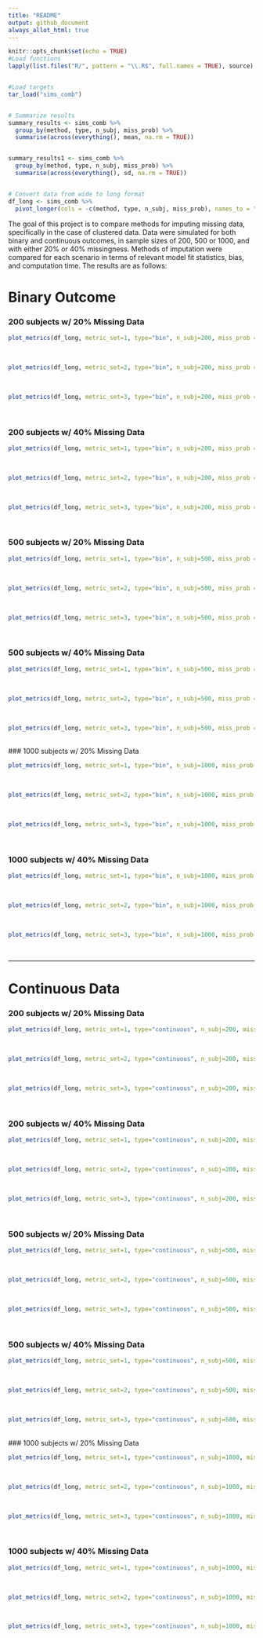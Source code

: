 ```yaml
---
title: "README"
output: github_document
always_allot_html: true
---
```


```r
knitr::opts_chunk$set(echo = TRUE)
#Load functions
lapply(list.files("R/", pattern = "\\.R$", full.names = TRUE), source)


#Load targets
tar_load("sims_comb")


# Summarize results
summary_results <- sims_comb %>%
  group_by(method, type, n_subj, miss_prob) %>%
  summarise(across(everything(), mean, na.rm = TRUE))


summary_results1 <- sims_comb %>%
  group_by(method, type, n_subj, miss_prob) %>%
  summarise(across(everything(), sd, na.rm = TRUE))


# Convert data from wide to long format
df_long <- sims_comb %>%
  pivot_longer(cols = -c(method, type, n_subj, miss_prob), names_to = "metric", values_to = "value")


```

The goal of this project is to compare methods for imputing missing data, specifically in the case of clustered data. Data were simulated for both binary and continuous outcomes, in sample sizes of 200, 500 or 1000, and with either 20% or 40% missingness. Methods of imputation were compared for each scenario in terms of relevant model fit statistics, bias, and computation time. The results are as follows:

# Binary Outcome

### 200 subjects w/ 20% Missing Data

```r
plot_metrics(df_long, metric_set=1, type="bin", n_subj=200, miss_prob = .2)
```

<br/>

```r
plot_metrics(df_long, metric_set=2, type="bin", n_subj=200, miss_prob = .2)
```


<br/>

```r
plot_metrics(df_long, metric_set=3, type="bin", n_subj=200, miss_prob = .2)
```

<br/>

### 200 subjects w/ 40% Missing Data

```r
plot_metrics(df_long, metric_set=1, type="bin", n_subj=200, miss_prob = .4)
```

<br/>

```r
plot_metrics(df_long, metric_set=2, type="bin", n_subj=200, miss_prob = .4)
```


<br/>

```r
plot_metrics(df_long, metric_set=3, type="bin", n_subj=200, miss_prob = .4)
```

<br/>

### 500 subjects w/ 20% Missing Data

```r
plot_metrics(df_long, metric_set=1, type="bin", n_subj=500, miss_prob = .2)
```

<br/>

```r
plot_metrics(df_long, metric_set=2, type="bin", n_subj=500, miss_prob = .2)
```


<br/>

```r
plot_metrics(df_long, metric_set=3, type="bin", n_subj=500, miss_prob = .2)
```

<br/>

### 500 subjects w/ 40% Missing Data

```r
plot_metrics(df_long, metric_set=1, type="bin", n_subj=500, miss_prob = .4)
```

<br/>

```r
plot_metrics(df_long, metric_set=2, type="bin", n_subj=500, miss_prob = .4)
```


<br/>

```r
plot_metrics(df_long, metric_set=3, type="bin", n_subj=500, miss_prob = .4)
```

<br/>
### 1000 subjects w/ 20% Missing Data

```r
plot_metrics(df_long, metric_set=1, type="bin", n_subj=1000, miss_prob = .2)
```

<br/>

```r
plot_metrics(df_long, metric_set=2, type="bin", n_subj=1000, miss_prob = .2)
```


<br/>

```r
plot_metrics(df_long, metric_set=3, type="bin", n_subj=1000, miss_prob = .2)
```

<br/>

### 1000 subjects w/ 40% Missing Data

```r
plot_metrics(df_long, metric_set=1, type="bin", n_subj=1000, miss_prob = .4)
```

<br/>

```r
plot_metrics(df_long, metric_set=2, type="bin", n_subj=1000, miss_prob = .4)
```


<br/>

```r
plot_metrics(df_long, metric_set=3, type="bin", n_subj=1000, miss_prob = .4)
```

<br/>

---

# Continuous Data

### 200 subjects w/ 20% Missing Data

```r
plot_metrics(df_long, metric_set=1, type="continuous", n_subj=200, miss_prob = .2)
```

<br/>

```r
plot_metrics(df_long, metric_set=2, type="continuous", n_subj=200, miss_prob = .2)
```


<br/>

```r
plot_metrics(df_long, metric_set=3, type="continuous", n_subj=200, miss_prob = .2)
```

<br/>

### 200 subjects w/ 40% Missing Data

```r
plot_metrics(df_long, metric_set=1, type="continuous", n_subj=200, miss_prob = .4)
```

<br/>

```r
plot_metrics(df_long, metric_set=2, type="continuous", n_subj=200, miss_prob = .4)
```


<br/>

```r
plot_metrics(df_long, metric_set=3, type="continuous", n_subj=200, miss_prob = .4)
```

<br/>

### 500 subjects w/ 20% Missing Data

```r
plot_metrics(df_long, metric_set=1, type="continuous", n_subj=500, miss_prob = .2)
```

<br/>

```r
plot_metrics(df_long, metric_set=2, type="continuous", n_subj=500, miss_prob = .2)
```


<br/>

```r
plot_metrics(df_long, metric_set=3, type="continuous", n_subj=500, miss_prob = .2)
```

<br/>

### 500 subjects w/ 40% Missing Data

```r
plot_metrics(df_long, metric_set=1, type="continuous", n_subj=500, miss_prob = .4)
```

<br/>

```r
plot_metrics(df_long, metric_set=2, type="continuous", n_subj=500, miss_prob = .4)
```


<br/>

```r
plot_metrics(df_long, metric_set=3, type="continuous", n_subj=500, miss_prob = .4)
```

<br/>
### 1000 subjects w/ 20% Missing Data

```r
plot_metrics(df_long, metric_set=1, type="continuous", n_subj=1000, miss_prob = .2)
```

<br/>

```r
plot_metrics(df_long, metric_set=2, type="continuous", n_subj=1000, miss_prob = .2)
```


<br/>

```r
plot_metrics(df_long, metric_set=3, type="continuous", n_subj=1000, miss_prob = .2)
```

<br/>

### 1000 subjects w/ 40% Missing Data

```r
plot_metrics(df_long, metric_set=1, type="continuous", n_subj=1000, miss_prob = .4)
```

<br/>

```r
plot_metrics(df_long, metric_set=2, type="continuous", n_subj=1000, miss_prob = .4)
```


<br/>

```r
plot_metrics(df_long, metric_set=3, type="continuous", n_subj=1000, miss_prob = .4)
```

<br/>
